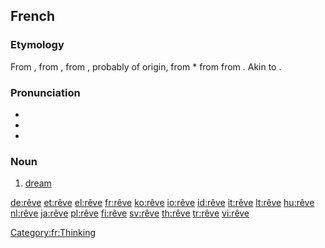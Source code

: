 {{also|rêvé}}
==French==

===Etymology===
From {{term|rêver||to dream|lang=fr}}, from {{etyl|frm|fr}} {{term|resver||to wander, be lost in vague thoughts, induce in error|lang=frm}}, from {{etyl|fro|fr}} {{term|resver||to consider, reflect, be delirious|lang=fro}}, probably of {{etyl|gem|fr}} origin, from {{etyl|frk|fr}} *{{term||raswjan, rāswan, rēswan|to consider, conjecture|lang=frk}} from {{proto|Germanic|ræsi-, rǣsw-|to think, suppose, consider|lang=fr}} from {{proto|Indo-European|rei-|to reason, count|lang=fr}}. Akin to {{etyl|ang|-}} {{term|ræswan|rǣswan|to think, consider, suspect, conjecture|lang=ang}}.

===Pronunciation===
* {{audio|Fr-rêve.ogg|audio}}
* {{IPA|/ʁɛv/|lang=fr}}
* {{IPA|/REv/|lang=fr}}

===Noun===
{{fr-noun|m}}

# [[dream]]

[[de:rêve]]
[[et:rêve]]
[[el:rêve]]
[[fr:rêve]]
[[ko:rêve]]
[[io:rêve]]
[[id:rêve]]
[[it:rêve]]
[[lt:rêve]]
[[hu:rêve]]
[[nl:rêve]]
[[ja:rêve]]
[[pl:rêve]]
[[fi:rêve]]
[[sv:rêve]]
[[th:rêve]]
[[tr:rêve]]
[[vi:rêve]]
[[Category:fr:Thinking]]